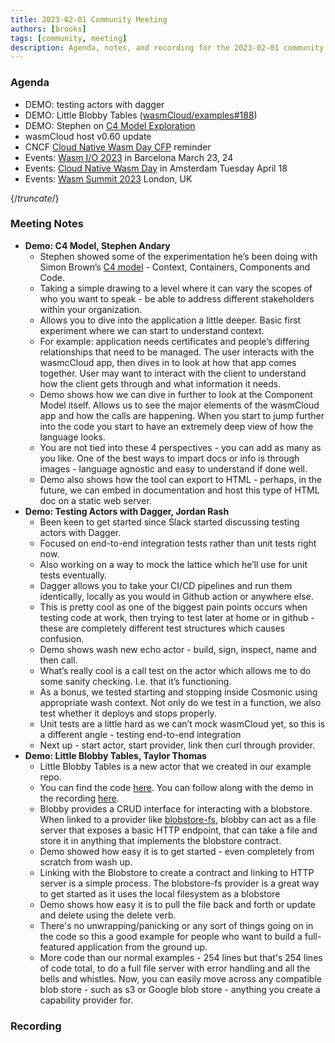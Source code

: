 ```yaml
---
title: 2023-02-01 Community Meeting
authors: [brooks]
tags: [community, meeting]
description: Agenda, notes, and recording for the 2023-02-01 community meeting
---
```



### Agenda

- DEMO: testing actors with dagger
- DEMO: Little Blobby Tables ([wasmCloud/examples#188](https://github.com/wasmCloud/examples/pull/188/files#diff-cd86cfb622994ec72c01886bce8bc92377a9640d97c4171f7b1bab74605b23af))
- DEMO: Stephen on [C4 Model Exploration](https://wasmcloud.slack.com/archives/CS38R7N9Y/p1675020511092889)
- wasmCloud host v0.60 update
- CNCF [Cloud Native Wasm Day CFP](https://events.linuxfoundation.org/kubecon-cloudnativecon-europe/cncf-hosted-co-located-events/cfp-colocated-events/) reminder
- Events: [Wasm I/O 2023](https://wasmio.tech/) in Barcelona March 23, 24
- Events: [Cloud Native Wasm Day](https://events.linuxfoundation.org/kubecon-cloudnativecon-europe/) in Amsterdam Tuesday April 18
- Events: [Wasm Summit 2023](https://webassembly-summit.org/) London, UK

{/*truncate*/}

### Meeting Notes

- **Demo: C4 Model, Stephen Andary**
  - Stephen showed some of the experimentation he’s been doing with Simon Brown’s [C4 model](https://c4model.com/) - Context, Containers, Components and Code.
  - Taking a simple drawing to a level where it can vary the scopes of who you want to speak - be able to address different stakeholders within your organization.
  - Allows you to dive into the application a little deeper. Basic first experiment where we can start to understand context.
  - For example: application needs certificates and people’s differing relationships that need to be managed. The user interacts with the wasmcCloud app, then dives in to look at how that app comes together. User may want to interact with the client to understand how the client gets through and what information it needs.
  - Demo shows how we can dive in further to look at the Component Model itself. Allows us to see the major elements of the wasmCloud app and how the calls are happening. When you start to jump further into the code you start to have an extremely deep view of how the language looks.
  - You are not tied into these 4 perspectives - you can add as many as you like. One of the best ways to impart docs or info is through images - language agnostic and easy to understand if done well.
  - Demo also shows how the tool can export to HTML - perhaps, in the future, we can embed in documentation and host this type of HTML doc on a static web server.
- **Demo: Testing Actors with Dagger, Jordan Rash**
  - Been keen to get started since Slack started discussing testing actors with Dagger.
  - Focused on end-to-end integration tests rather than unit tests right now.
  - Also working on a way to mock the lattice which he’ll use for unit tests eventually.
  - Dagger allows you to take your CI/CD pipelines and run them identically, locally as you would in Github action or anywhere else.
  - This is pretty cool as one of the biggest pain points occurs when testing code at work, then trying to test later at home or in github - these are completely different test structures which causes confusion.
  - Demo shows wash new echo actor - build, sign, inspect, name and then call.
  - What’s really cool is a call test on the actor which allows me to do some sanity checking. I.e. that it’s functioning.
  - As a bonus, we tested starting and stopping inside Cosmonic using appropriate wash context. Not only do we test in a function, we also test whether it deploys and stops properly.
  - Unit tests are a little hard as we can’t mock wasmCloud yet, so this is a different angle - testing end-to-end integration
  - Next up - start actor, start provider, link then curl through provider.
- **Demo: Little Blobby Tables, Taylor Thomas**
  - Little Blobby Tables is a new actor that we created in our example repo.
  - You can find the code [here](https://github.com/wasmCloud/examples/tree/main/actor/blobby). You can follow along with the demo in the recording [here](https://www.youtube.com/live/XfL9uo5Csmc?feature=share&t=920).
  - Blobby provides a CRUD interface for interacting with a blobstore. When linked to a provider like [blobstore-fs](https://github.com/wasmCloud/capability-providers/tree/main/blobstore-fs), blobby can act as a file server that exposes a basic HTTP endpoint, that can take a file and store it in anything that implements the blobstore contract.
  - Demo showed how easy it is to get started - even completely from scratch from wash up.
  - Linking with the Blobstore to create a contract and linking to HTTP server is a simple process. The blobstore-fs provider is a great way to get started as it uses the local filesystem as a blobstore
  - Demo shows how easy it is to pull the file back and forth or update and delete using the delete verb.
  - There's no unwrapping/panicking or any sort of things going on in the code so this a good example for people who want to build a full-featured application from the ground up.
  - More code than our normal examples - 254 lines but that's 254 lines of code total, to do a full file server with error handling and all the bells and whistles. Now, you can easily move across any compatible blob store - such as s3 or Google blob store - anything you create a capability provider for.

### Recording

<ReactPlayer url='https://youtu.be/XfL9uo5Csmc ' controls />
